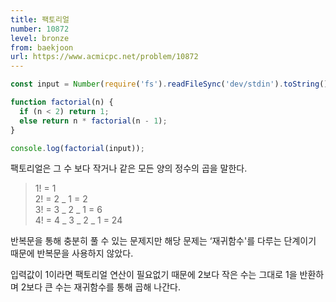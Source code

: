 ```yaml
---
title: 팩토리얼
number: 10872
level: bronze
from: baekjoon
url: https://www.acmicpc.net/problem/10872
---
```


```js
const input = Number(require('fs').readFileSync('dev/stdin').toString().trim());

function factorial(n) {
  if (n < 2) return 1;
  else return n * factorial(n - 1);
}

console.log(factorial(input));
```

팩토리얼은 그 수 보다 작거나 같은 모든 양의 정수의 곱을 말한다.

> 1! = 1  
> 2! = 2 _ 1 = 2  
> 3! = 3 _ 2 _ 1 = 6  
> 4! = 4 _ 3 _ 2 _ 1 = 24

반복문을 통해 충분히 풀 수 있는 문제지만 해당 문제는 ‘재귀함수'를 다루는 단계이기 때문에 반복문을 사용하지 않았다.

입력값이 1이라면 팩토리얼 연산이 필요없기 때문에 2보다 작은 수는 그대로 1을 반환하며 2보다 큰 수는 재귀함수를 통해 곱해 나간다.
